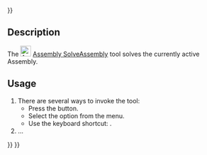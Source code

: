 <languages/>
{{UnfinishedDocu{{#translation:}}}}
<translate>

<!--T:1-->
{{Docnav
|[[Assembly_InsertNewPart|InsertNewPart]]
|[[Assembly_CreateView|CreateView]]
|[[Assembly_Workbench|Assembly]]
|IconL=Assembly_InsertNewPart.svg
|IconR=Assembly_CreateView.svg
|IconC=Workbench_Assembly.svg
}}

<!--T:2-->
{{GuiCommand
|Name=Assembly SolveAssembly
|MenuLocation=Assembly → Solve Assembly
|Workbenches=[[Assembly_Workbench|Assembly]]
|Shortcut={{KEY|Z}}
|Version=1.0
|SeeAlso=
}}

==Description== <!--T:3--> 

<!--T:7-->
The [[Image:Assembly_SolveAssembly.svg|24px]] [[Assembly_SolveAssembly|Assembly SolveAssembly]] tool solves the currently active Assembly.

==Usage== <!--T:4-->

<!--T:5-->
# There are several ways to invoke the tool:
#* Press the {{Button|[[Image:Assembly_SolveAssembly.svg|16px]] [[Assembly_SolveAssembly|Solve Assembly]]}} button.
#* Select the {{MenuCommand|Assembly → [[Image:Assembly_SolveAssembly.svg|16px]] Solve Assembly}} option from the menu.
#* Use the keyboard shortcut: {{KEY|Z}}.
# ...


<!--T:6-->
{{Docnav
|[[Assembly_InsertNewPart|InsertNewPart]]
|[[Assembly_CreateView|CreateView]]
|[[Assembly_Workbench|Assembly]]
|IconL=Assembly_InsertNewPart.svg
|IconR=Assembly_CreateView.svg
|IconC=Workbench_Assembly.svg
}}

</translate>
{{Assembly_Tools_navi{{#translation:}}}}
{{Userdocnavi{{#translation:}}}}